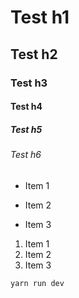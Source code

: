 # Test h1

## Test h2

### Test h3

#### Test h4

##### Test h5

###### Test h6

-   Item 1

*   Item 2

-   Item 3

1. Item 1
2. Item 2
3. Item 3

`yarn run dev`
